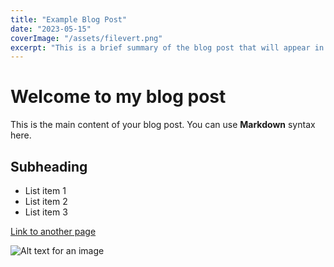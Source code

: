 ```yaml
---
title: "Example Blog Post"
date: "2023-05-15"
coverImage: "/assets/filevert.png"
excerpt: "This is a brief summary of the blog post that will appear in previews."
---
```


# Welcome to my blog post

This is the main content of your blog post. You can use **Markdown** syntax here.

## Subheading

- List item 1
- List item 2
- List item 3

[Link to another page](https://example.com)

![Alt text for an image](/images/example-image.jpg)
